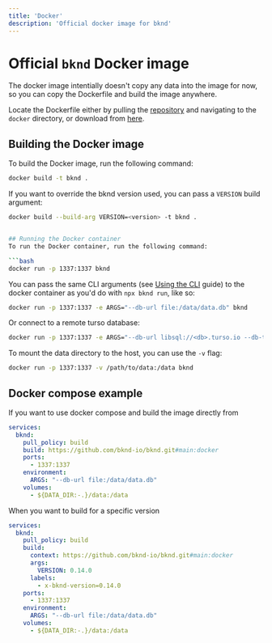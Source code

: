 ```yaml
---
title: 'Docker'
description: 'Official docker image for bknd'
---
```


# Official `bknd` Docker image
The docker image intentially doesn't copy any data into the image for now, so you can copy the Dockerfile and build the image anywhere.

Locate the Dockerfile either by pulling the [repository](https://github.com/bknd-io/bknd) and navigating to the `docker` directory, or download from [here](https://github.com/bknd-io/bknd/blob/main/docker/Dockerfile).

## Building the Docker image
To build the Docker image, run the following command:

```bash
docker build -t bknd .
```

If you want to override the bknd version used, you can pass a `VERSION` build argument:
```bash
docker build --build-arg VERSION=<version> -t bknd .
````

```bash

## Running the Docker container
To run the Docker container, run the following command:

```bash
docker run -p 1337:1337 bknd
```

You can pass the same CLI arguments (see [Using the CLI](https://docs.bknd.io/cli) guide) to the docker container as you'd do with `npx bknd run`, like so:

```bash
docker run -p 1337:1337 -e ARGS="--db-url file:/data/data.db" bknd
```
Or connect to a remote turso database:
```bash
docker run -p 1337:1337 -e ARGS="--db-url libsql://<db>.turso.io --db-token <token>" bknd
```

To mount the data directory to the host, you can use the `-v` flag:
```bash
docker run -p 1337:1337 -v /path/to/data:/data bknd
```

## Docker compose example

If you want to use docker compose and build the image directly from 
```yaml
services:
  bknd:
    pull_policy: build
    build: https://github.com/bknd-io/bknd.git#main:docker
    ports:
      - 1337:1337
    environment:
      ARGS: "--db-url file:/data/data.db"
    volumes:
      - ${DATA_DIR:-.}/data:/data
```

When you want to build for a specific version
```yaml
services:
  bknd:
    pull_policy: build
    build: 
      context: https://github.com/bknd-io/bknd.git#main:docker
      args:
        VERSION: 0.14.0
      labels:
        - x-bknd-version=0.14.0
    ports:
      - 1337:1337
    environment:
      ARGS: "--db-url file:/data/data.db"
    volumes:
      - ${DATA_DIR:-.}/data:/data
```

